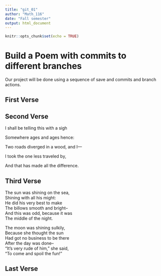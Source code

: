 ```yaml
---
title: "git_01"
author: "Math_116"
date: "Fall semester"
output: html_document
---
```


```r
knitr::opts_chunk$set(echo = TRUE)
```
# Build a Poem with commits to different branches
Our project will be done using a sequence of save and commits and branch actions.
<!-- Do not modify or change any text in "!--" bracketed areas such as this --- these are instructions to
you, if you change any of this the git program will notice it and compromise your git merging strategy !-->

## First Verse 
<!--Put the first five lines of a poem by Lewis Carrol in this section!-->

## Second Verse
<!--Put the first five lines of a poem by Robert Frost here!-->
I shall be telling this with a sigh    
    
Somewhere ages and ages hence:    
    
Two roads diverged in a wood, and I—    
    
I took the one less traveled by,    
    
And that has made all the difference.    
    
## Third Verse
<!--Put the first two verses of The Walrus and the Carpenter here!-->
The sun was shining on the sea,    
Shining with all his might:    
He did his very best to make    
The billows smooth and bright--    
And this was odd, because it was    
The middle of the night.    
  
The moon was shining sulkily,      
Because she thought the sun    
Had got no business to be there    
After the day was done--     
"It's very rude of him," she said,    
"To come and spoil the fun!"    
  

## Last Verse
<!--Put a short poem of your choice 8-20 lines,here!-->
